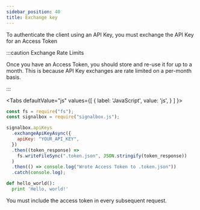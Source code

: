 ```yaml
---
sidebar_position: 40
title: Exchange key
---
```




To authenticate the client using an API Key, you must exchange the API Key for an Access Token

:::caution Exchange Rate Limits

Once you have an Access Token, you should store and re-use it for up to a month.
This is because API Key exchanges are rate limited on a per-month basis.

:::

<Tabs
  defaultValue="js"
  values={[
    { label: 'JavaScript', value: 'js', }
  ]
}>

<TabItem value="js">

```js
const fs = require("fs");
const signalbox = require("signalbox.js");

signalbox.apiKeys
  .exchangeApiKeyAsync({
    apiKey: "YOUR_API_KEY",
  })
  .then((token_response) =>
    fs.writeFileSync(".token.json", JSON.stringify(token_response))
  )
  .then(() => console.log("Wrote Access Token to .token.json"))
  .catch(console.log);
```

</TabItem>
<TabItem value="py">

```py
def hello_world():
  print 'Hello, world!'
```

</TabItem>
</Tabs>

You must include the access token in every subsequent request.
